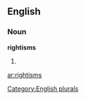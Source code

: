 ==English==

===Noun===
'''rightisms'''

# {{plural of|[[rightism]]}}

[[Category:English plurals]]

[[ar:rightisms]]